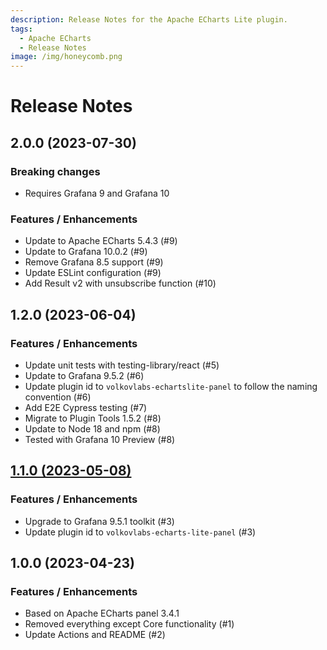 ```yaml
---
description: Release Notes for the Apache ECharts Lite plugin.
tags:
  - Apache ECharts
  - Release Notes
image: /img/honeycomb.png
---
```


# Release Notes

## 2.0.0 (2023-07-30)

### Breaking changes

- Requires Grafana 9 and Grafana 10

### Features / Enhancements

- Update to Apache ECharts 5.4.3 (#9)
- Update to Grafana 10.0.2 (#9)
- Remove Grafana 8.5 support (#9)
- Update ESLint configuration (#9)
- Add Result v2 with unsubscribe function (#10)

## 1.2.0 (2023-06-04)

### Features / Enhancements

- Update unit tests with testing-library/react (#5)
- Update to Grafana 9.5.2 (#6)
- Update plugin id to `volkovlabs-echartslite-panel` to follow the naming convention (#6)
- Add E2E Cypress testing (#7)
- Migrate to Plugin Tools 1.5.2 (#8)
- Update to Node 18 and npm (#8)
- Tested with Grafana 10 Preview (#8)

## [1.1.0 (2023-05-08)](/blog/echarts-lite-1.1.0-20230508/)

### Features / Enhancements

- Upgrade to Grafana 9.5.1 toolkit (#3)
- Update plugin id to `volkovlabs-echarts-lite-panel` (#3)

## 1.0.0 (2023-04-23)

### Features / Enhancements

- Based on Apache ECharts panel 3.4.1
- Removed everything except Core functionality (#1)
- Update Actions and README (#2)
